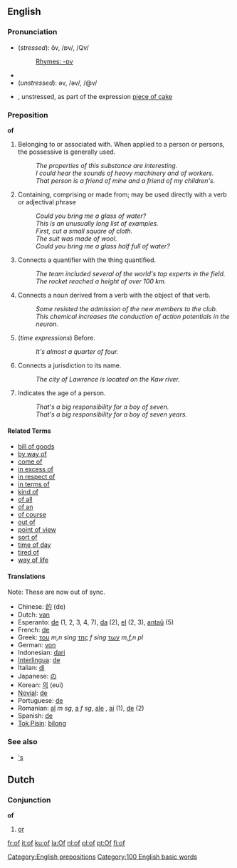 ==English==

{{rank|N/A|N/A|the|2|of|and|to|in}}

===Pronunciation===
*(''stressed''): ŏv, /ɒv/, /Qv/
*:[[Rhymes:English:-ɒv|Rhymes: -ɒv]]
*{{audio|en-us-of.ogg|Audio (US)}}
*(''unstressed''): əv, /əv/, /@v/
*{{audio|en-us-piece_of_cake.ogg|Audio (US)}}, unstressed, as part of the expression [[piece of cake]]
<!-- unstressed syllables can't carry a rhyme -->

===Preposition===
'''of'''

<!-- Please think twice before trimming down the list of examples.  I'm trying to avoid a huge list of nearly similar senses and instead directly illustrate various constructions that might not be obvious to a non-native speaker.  See the talk page for a more detailed (but still incomplete) breakdown --dmh -->
# Belonging to or associated with.  When applied to a person or persons, the possessive is generally used.
#: ''The properties of this substance are interesting.'' <!-- Belonging to (better example?) -->
#: ''I could hear the sounds of heavy machinery and of workers.'' <!-- Associated with -->
#: ''That person is a friend of mine and a friend of my children's.'' <!-- possessive -->
# Containing, comprising or made from; may be used directly with a verb or adjectival phrase
#: ''Could you bring me a glass of water?'' <!-- containing -->
#: ''This is an unusually long list of examples.'' <!-- comprising (not physically containing) -->
#: ''First, cut a small square of cloth.'' <!-- made from -->
#: ''The suit was made of wool.'' <!-- used directly with verb -->
#: ''Could you bring me a glass half full of water?'' <!-- used with adjectival phrase -->
# Connects a quantifier with the thing quantified.
#: ''The team included several of the world's top experts in the field.'' <!-- quantifier of quantified -->
#: ''The rocket reached a height of over 100 km.'' <!-- quantified of quantifier -->
# Connects a noun derived from a verb with the object of that verb.
#: ''Some resisted the admission of the new members to the club.''
#: ''This chemical increases the conduction of action potentials in the neuron.''
# (''time expressions'') Before.
#: ''It's almost a quarter of four.''
# Connects a jurisdiction to its name.
#: ''The city of Lawrence is located on the Kaw river.''
# Indicates the age of a person.
#: ''That's a big responsibility for a boy of seven.'' <!-- ''years'' may be left implicit (as with ages in general) -->
#: ''That's a big responsibility for a boy of seven years.''

====Related Terms====
*[[bill of goods]]
*[[by way of]]
*[[come of]]
*[[in excess of]]
*[[in respect of]]
*[[in terms of]]
*[[kind of]]
*[[of all]]
*[[of an]]
*[[of course]]
*[[out of]]
*[[point of view]]
*[[sort of]]
*[[time of day]]
*[[tired of]]
*[[way of life]]

====Translations====
Note: These are now out of sync.

*Chinese: [[的]] (de)
*Dutch: [[van]]
*Esperanto: [[de]] (1, 2, 3, 4, 7), [[da]] (2), [[el]] (2, 3), [[antaŭ]] (5)
*French: [[de#French|de]]
*Greek: [[του]] ''m,n sing'' [[της]] ''f sing'' [[των]] ''m,f,n pl''
*German: [[von]]
*Indonesian: [[dari]]
*[[Interlingua]]: [[de]]
*Italian: [[di]]
*Japanese: [[の]] 
*Korean: [[의]] (eui)
*[[Novial]]: [[de]]
*Portuguese: [[de]]
*Romanian: [[al]] ''m sg'', [[a]] ''f sg'', [[ale]] {{f}} {{p}}, [[ai]] {{m}} {{p}} (1), [[de]] (2)
*Spanish: [[de#Spanish|de]]
*[[Tok Pisin]]: [[bilong]]

===See also===
*[['s]]

==Dutch==
===Conjunction===
'''of'''

# [[or]]

[[Category:English prepositions]]
[[Category:100 English basic words]]

[[fr:of]]
[[it:of]]
[[ku:of]]
[[la:Of]]
[[nl:of]]
[[pl:of]]
[[pt:Of]]
[[fi:of]]